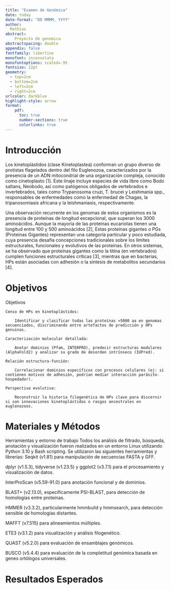```yaml
---
title: "Examen de Genómica"
date: today
date-format: "DD MMMM, YYYY"
author: 
  Mathias
abstract:
    Proyecto de genomica
abstractspacing: double
appendix: false
fontfamily: libertine
monofont: inconsolata
monofontoptions: scaled=.95
fontsize: 12pt
geometry: 
  - top=2cm
  - bottom=2cm
  - left=2cm
  - right=2cm
urlcolor: darkblue
highlight-style: arrow
format: 
    pdf:
      toc: true
      number-sections: true
      colorlinks: true
---
```


# Introducción

Los kinetoplástidos (clase Kinetoplastea) conforman un grupo diverso de protistas flagelados dentro del filo Euglenozoa, caracterizados por la presencia de un ADN mitocondrial de una organización compleja, conocido como cinetoplasto [1]. Este linaje incluye especies de vida libre como Bodo saltans, Neobodo, así como patógenos obligados de vertebrados e invertebrados, tales como Trypanosoma cruzi, T. brucei y Leishmania spp., responsables de enfermedades como la enfermedad de Chagas, la tripanosomiasis africana y la leishmaniasis, respectivamente.

Una observación recurrente en los genomas de estos organismos es la presencia de proteínas de longitud excepcional, que superan los 3000 aminoácidos. Aunque la mayoría de las proteínas eucariotas tienen una longitud entre 100 y 500 aminoácidos [2], Estas proteínas gigantes o PGs (Proteinas Gigantes) representan una categoría particular y poco estudiada, cuya presencia desafía concepciones tradicionales sobre los límites estructurales, funcionales y evolutivos de las proteínas. En otros sistemas, se ha observado que proteínas gigantes como la titina (en vertebrados) cumplen funciones estructurales críticas [3], mientras que en bacterias, HPs están asociadas con adhesión o la síntesis de metabolitos secundarios [4].

# Objetivos

Objetivos

    Censo de HPs en kinetoplástidos:

        Identificar y clasificar todas las proteínas >5000 aa en genomas secuenciados, discriminando entre artefactos de predicción y HPs genuinas.

    Caracterización molecular detallada:

        Anotar dominios (Pfam, INTERPRO), predecir estructuras modulares (AlphaFold2) y analizar su grado de desorden intrínseco (IUPred).

    Relación estructura-función:

        Correlacionar dominios específicos con procesos celulares (ej: si contienen motivos de adhesión, podrían mediar interacción parásito-hospedador).

    Perspectiva evolutiva:

        Reconstruir la historia filogenética de HPs clave para discernir si son innovaciones kinetoplástidas o rasgos ancestrales en euglenozoos.

# Materiales y Métodos

Herramientas y entorno de trabajo
 Todos los análisis de filtrado, búsqueda, anotación y visualización fueron realizados en un entorno Linux utilizando Python 3.10 y Bash scripting. Se utilizaron las siguientes herramientas y librerías:
Seqkit (v1.81) para manipulación de secuencias FASTA y GFF.


dplyr (v1.5.3), tidyverse (v1.23.5) y ggplot2 (v3.7.1) para el procesamiento y visualización de datos.


InterProScan (v5.59-91.0) para anotación funcional y de dominios.


BLAST+ (v2.13.0), específicamente PSI-BLAST, para detección de homologías entre proteínas.


HMMER (v3.3.2), particularmente hmmbuild y hmmsearch, para detección sensible de homologías distantes.


MAFFT (v7.515) para alineamientos múltiples.


ETE3 (v3.1.2) para visualización y análisis filogenético.


QUAST (v5.2.0) para evaluación de ensamblajes genómicos.


BUSCO (v5.4.4) para evaluación de la completitud genómica basada en genes ortólogos universales.


# Resultados Esperados



